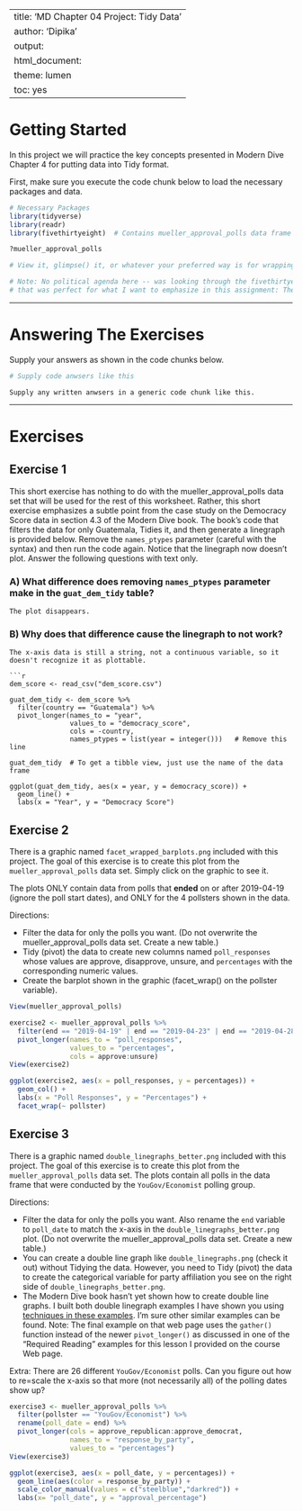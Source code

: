 
---
title: 'MD Chapter 04 Project: Tidy Data'
author: 'Dipika'
output:
  html_document:
    theme: lumen
    toc: yes
---

# Getting Started

In this project we will practice the key concepts presented in Modern Dive Chapter 4 for putting data into Tidy format.

First, make sure you execute the code chunk below to load the necessary packages and data. 

```r
# Necessary Packages
library(tidyverse)
library(readr)
library(fivethirtyeight)  # Contains mueller_approval_polls data frame

?mueller_approval_polls

# View it, glimpse() it, or whatever your preferred way is for wrapping your brain around this data set.

# Note: No political agenda here -- was looking through the fivethirtyeight data sets, and this was the first one I found 
# that was perfect for what I want to emphasize in this assignment: The need to Tidy data +  more practice on Data Visualization
```

***

# Answering The Exercises

Supply your answers as shown in the code chunks below.

```r
# Supply code anwsers like this
```

```
Supply any written anwsers in a generic code chunk like this.
```

***

# Exercises

## Exercise 1
This short exercise has nothing to do with the mueller_approval_polls data set that will be used for the rest of this worksheet.  Rather, this short exercise emphasizes a subtle point from the case study on the Democracy Score data in section 4.3 of the Modern Dive book.  The book's code that filters the data for only Guatemala, Tidies it, and then generate a linegraph is provided below.  Remove the `names_ptypes` parameter (careful with the syntax) and then run the code again.  Notice that the linegraph now doesn't plot.  Answer the following questions with text only.  

### A) What difference does removing `names_ptypes` parameter make in the `guat_dem_tidy` table?
```
The plot disappears.
```
### B) Why does that difference cause the linegraph to not work?
```
The x-axis data is still a string, not a continuous variable, so it doesn't recognize it as plottable.

```r

dem_score <- read_csv("dem_score.csv")

guat_dem_tidy <- dem_score %>% 
  filter(country == "Guatemala") %>% 
  pivot_longer(names_to = "year", 
               values_to = "democracy_score", 
               cols = -country,
               names_ptypes = list(year = integer()))   # Remove this line

guat_dem_tidy  # To get a tibble view, just use the name of the data frame

ggplot(guat_dem_tidy, aes(x = year, y = democracy_score)) +
  geom_line() +
  labs(x = "Year", y = "Democracy Score")

```


## Exercise 2
There is a graphic named `facet_wrapped_barplots.png` included with this project.  The goal of this exercise is to create this plot from the `mueller_approval_polls` data set. Simply click on the graphic to see it. 

The plots ONLY contain data from polls that **ended** on or after 2019-04-19 (ignore the poll start dates), and ONLY for the 4 pollsters shown in the data.

Directions:

- Filter the data for only the polls you want. (Do not overwrite the mueller_approval_polls data set. Create a new table.)
- Tidy (pivot) the data to create new columns named `poll_responses` whose values are approve, disapprove, unsure, and `percentages` with the corresponding numeric values.
- Create the barplot shown in the graphic (facet_wrap() on the pollster variable). 
```r
View(mueller_approval_polls)

exercise2 <- mueller_approval_polls %>%
  filter(end == "2019-04-19" | end == "2019-04-23" | end == "2019-04-28" | end == "2019-04-29") %>%
  pivot_longer(names_to = "poll_responses", 
               values_to = "percentages", 
               cols = approve:unsure)
View(exercise2)

ggplot(exercise2, aes(x = poll_responses, y = percentages)) +
  geom_col() +
  labs(x = "Poll Responses", y = "Percentages") + 
  facet_wrap(~ pollster)

```
## Exercise 3
There is a graphic named `double_linegraphs_better.png` included with this project.  The goal of this exercise is to create this plot from the `mueller_approval_polls` data set. 
The plots contain all polls in the data frame that were conducted by the `YouGov/Economist` polling group.

Directions:

- Filter the data for only the polls you want. Also rename the `end` variable to `poll_date` to match the x-axis in the `double_linegraphs_better.png` plot.   (Do not overwrite the mueller_approval_polls data set. Create a new table.)
- You can create a double line graph like `double_linegraphs.png` (check it out) without Tidying the data.  However, you need to Tidy (pivot) the data to create the categorical variable for party affiliation you see on the right side of `double_linegraphs_better.png`.  
- The Modern Dive book hasn't yet shown how to create double line graphs. I built both double linegraph examples I have shown you using [techniques in these examples](https://www.datanovia.com/en/blog/how-to-create-a-ggplot-with-multiple-lines/).  I'm sure other similar examples can be found. Note: The final example on that web page uses the `gather()` function instead of the newer `pivot_longer()` as discussed in one of the "Required Reading" examples for this lesson I provided on the course Web page.

Extra: There are 26 different `YouGov/Economist` polls. Can you figure out how to re=scale the x-axis so that more (not necessarily all) of the polling dates show up?

```r

exercise3 <- mueller_approval_polls %>%
  filter(pollster == "YouGov/Economist") %>%
  rename(poll_date = end) %>%
  pivot_longer(cols = approve_republican:approve_democrat, 
               names_to = "response_by_party", 
               values_to = "percentages")
View(exercise3)

ggplot(exercise3, aes(x = poll_date, y = percentages)) + 
  geom_line(aes(color = response_by_party)) + 
  scale_color_manual(values = c("steelblue","darkred")) +
  labs(x= "poll_date", y = "approval_percentage")
```


